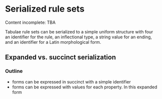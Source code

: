 # Serialized rule sets


::: {.callout-caution}
Content incomplete: TBA
:::


Tabulae rule sets can be serialized to a simple uniform structure with four an identifier for the rule, an inflectional type, a string value for an ending, and an identifier for a Latin morphological form.

## Expanded vs. succinct serialization


### Outline

- forms can be expressed in succinct with a simple identifier
- forms can be expressed with values for each property. In this expanded form 